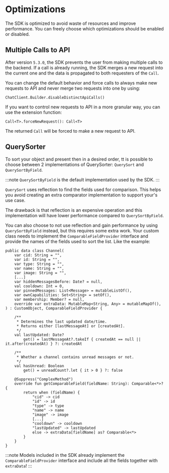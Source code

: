 # Optimizations

The SDK is optimized to avoid waste of resources and improve performance. You can freely choose which optimizations should be enabled or disabled.

## Multiple Calls to API

After version `5.3.0`, the SDK prevents the user from making multiple calls to the backend. If a call is already running, the SDK merges a new request into the current one and the data is propagated to both requesters of the `Call`. 

You can change the default behavior and force calls to always make new requests to API and never merge two requests into one by using:

```
ChatClient.Builder.disableDistinctApiCalls()
```

If you want to control new requests to API in a more granular way, you can use the extension function:

```
Call<T>.forceNewRequest(): Call<T>
```

The returned `Call` will be forced to make a new request to API. 


## QuerySorter
To sort your object and present then in a desired order, tt is possible to choose between 2 implementations of QuerySorter: `QuerySort` and `QuerySortByField`. 

:::note
`QuerySortByField` is the default implementation used by the SDK.
:::

`QuerySort` uses reflection to find the fields used for comparison. This helps you avoid creating an extra comparator implementation to support your's use case.

The drawback is that reflection is an expensive operation and this implementation will have lower performance compared to `QuerySortByField`.

You can also choose to not use reflection and gain performance by using `QuerySortByField` instead, but this requires some extra work. Your custom class needs to implement the `ComparableFieldProvider` interface and provide the names of the fields used to sort the list. Like the example: 

```
public data class Channel(
    var cid: String = "",
    var id: String = "",
    var type: String = "",
    var name: String = "",
    var image: String = "",
    [...]
    var hiddenMessagesBefore: Date? = null,
    val cooldown: Int = 0,
    var pinnedMessages: List<Message> = mutableListOf(),
    var ownCapabilities: Set<String> = setOf(),
    var membership: Member? = null,
    override var extraData: MutableMap<String, Any> = mutableMapOf(),
) : CustomObject, ComparableFieldProvider {

    /**
     * Determines the last updated date/time.
     * Returns either [lastMessageAt] or [createdAt].
     */
    val lastUpdated: Date?
        get() = lastMessageAt?.takeIf { createdAt == null || it.after(createdAt) } ?: createdAt

    /**
     * Whether a channel contains unread messages or not.
     */
    val hasUnread: Boolean
        get() = unreadCount?.let { it > 0 } ?: false

    @Suppress("ComplexMethod")
    override fun getComparableField(fieldName: String): Comparable<*>? {
        return when (fieldName) {
            "cid" -> cid
            "id" -> id
            "type" -> type
            "name" -> name
            "image" -> image
            [...]
            "cooldown" -> cooldown
            "lastUpdated" -> lastUpdated
            else -> extraData[fieldName] as? Comparable<*>
        }
    }
}
```

:::note
Models included in the SDK already implement the `ComparableFieldProvider` interface and include all the fields together with `extraData`!
:::